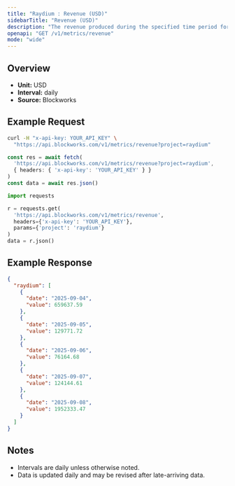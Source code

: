 ```yaml
---
title: "Raydium : Revenue (USD)"
sidebarTitle: "Revenue (USD)"
description: "The revenue produced during the specified time period for given project."
openapi: "GET /v1/metrics/revenue"
mode: "wide"
---
```


## Overview

- **Unit:** USD
- **Interval:** daily
- **Source:** Blockworks

## Example Request

<CodeGroup>

```bash cURL
curl -H "x-api-key: YOUR_API_KEY" \
  "https://api.blockworks.com/v1/metrics/revenue?project=raydium"
```

```typescript TypeScript
const res = await fetch(
  'https://api.blockworks.com/v1/metrics/revenue?project=raydium',
  { headers: { 'x-api-key': 'YOUR_API_KEY' } }
)
const data = await res.json()
```

```python Python
import requests

r = requests.get(
  'https://api.blockworks.com/v1/metrics/revenue',
  headers={'x-api-key': 'YOUR_API_KEY'},
  params={'project': 'raydium'}
)
data = r.json()
```

</CodeGroup>

## Example Response

```json
{
  "raydium": [
    {
      "date": "2025-09-04",
      "value": 659637.59
    },
    {
      "date": "2025-09-05",
      "value": 129771.72
    },
    {
      "date": "2025-09-06",
      "value": 76164.68
    },
    {
      "date": "2025-09-07",
      "value": 124144.61
    },
    {
      "date": "2025-09-08",
      "value": 1952333.47
    }
  ]
}
```

## Notes
- Intervals are daily unless otherwise noted.
- Data is updated daily and may be revised after late-arriving data.
